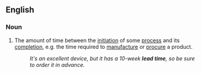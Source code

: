 {{wikipedia}}
==English==

===Noun===
{{en-noun|sg=[[lead]] [[time]]}}
#{{idiom}} The amount of time between the [[initiation]] of some [[process]] and its [[completion]], e.g. the time required to [[manufacture]] or [[procure]] a product.
#:''It's an excellent device, but it has a 10-week '''lead time''', so be sure to order it in advance.''